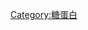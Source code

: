 {{Navbox
| name  = 糖蛋白类
| title = [[蛋白质]]，{{link-en|糖缀合物|Glycoconjugate}}：[[醣蛋白]]与{{link-en|糖肽 (糖蛋白类)|Glycopeptide|糖肽}}
| listclass = hlist
| titlestyle = background:#e7dcc3
| groupstyle = background-color: AntiqueWhite

| group1 = [[黏蛋白]]
|  list1 = {{Navbox subgroup
| groupstyle = background-color: AntiqueWhite

| group1 = [[黏液素]]
|  list1 = 
* [[CD43]]
* [[CD164]]
* {{link-en|MUC1|MUC1}}
* {{link-en|MUC2|MUC2}}
* [[MUC3A]]
* [[MUC3B]]
* [[MUC4]]
* [[MUC5AC]]
* [[MUC5B]]
* [[MUC6]]
* [[MUC7]]
* [[MUC8]]
* [[Mucin|MUC12]]
* [[MUC13]]
* [[MUC15]]
* [[CA-125|MUC16]]
* [[MUC17]]
* [[MUC19]]
* [[MUC20]]

| group2 = 其他
|  list2 =
* {{link-en|触珠蛋白|Haptoglobin}}
* [[內在因子]]
* {{link-en|α1酸性糖蛋白|Orosomucoid}}
* [[肽聚糖]]
* {{link-en|植物凝血素|Phytohaemagglutinin}}
* {{link-en|卵黏蛋白|Ovomucin}}

}} 

| group2 = [[蛋白聚糖]]
|  list2 = {{Navbox subgroup
| groupstyle = background-color: AntiqueWhite

| group1 = [[硫酸软骨素|CS]]/{{link-en|硫酸皮肤素|dermatan sulfate|DS}}
| list1  = 
* {{link-en|饰胶蛋白聚糖|Decorin}}
* {{link-en|双糖链蛋白聚糖|Biglycan}}
* {{link-en|多能蛋白聚糖|Versican}}

| group2 = [[硫酸乙酰肝素|HS]]/[[硫酸软骨素|CS]] 
| list2  = 
* {{link-en|睾丸蛋白聚糖|Testican}}
* {{link-en|串珠蛋白聚糖|Perlecan}}

|group3  = [[硫酸软骨素|CS]] 
|list3   = 
* [[硫酸軟骨素蛋白聚醣]]：{{link-en|聚集蛋白聚糖|Aggrecan}}
* {{link-en|神经蛋白聚糖|Neurocan}}
* {{link-en|短蛋白聚糖|Brevican}}
* [[CD44]]
* {{link-en|CSPG4|CSPG4}}
* {{link-en|CSPG5|CSPG5}}
* {{link-en|血小板因子4|Platelet factor 4}}
* {{link-en|SMC3|SMC3}}

|group4  = [[硫酸角质素|KS]] 
|list4   = 
* {{link-en|纤调蛋白聚糖|Fibromodulin}}
* {{link-en|光蛋白聚糖|Lumican}}
* {{link-en|角蛋白聚糖|Keratocan}}

|group5  = [[硫酸乙酰肝素|HS]]
|list5   =  
* {{link-en|黏结蛋白聚糖1|Syndecan 1}}

}}

| group3 = 其它
|  list3 = 
* [[激活素与抑制素]]
* [[A解整联蛋白与金属蛋白酶|ADAM]]
* [[α1-胰凝乳蛋白酶抑制剂]]
* [[载脂蛋白H]]
* [[CD70]]
* [[脱唾液酸糖蛋白]]
* [[抗生物素蛋白]]
* [[B-细胞活化因子]]
* [[4-1BB配体]]
* [[胆固醇酯转运蛋白]]
* [[簇集素]]
* [[集落刺激因子]]
* [[血色素结合蛋白]]
* [[乳铁蛋白]]
* [[膜糖蛋白]]
* [[髓鞘蛋白零]]
* [[骨粘连蛋白]]
* [[蛋白C]]
* [[蛋白S]]
* [[血清淀粉样P成分]]
* [[唾液酸糖蛋白]] 
** [[CD43]]
** [[血型糖蛋白]]
** [[血型糖蛋白C]]
* [[促血小板生成素]]
* {{link-en|甲状腺球蛋白|Thyroglobulin}}
* [[甲状腺素结合球蛋白]]
* {{link-en|皮质类固醇结合球蛋白|Transcortin}}
* [[肿瘤坏死因子-α]]
* {{link-en|子宫珠蛋白|Uteroglobin}}
* {{link-en|玻连蛋白|Vitronectin}}

| belowstyle = background: transparent; padding: 0px;
| below = {{Metabolic navs}}{{Protein classification navs}}

 }}<noinclude>

{{Documentation
 | content =
{{collapsible option |statename=optional}}
}}

[[Category:糖蛋白]]
[[Category:糖类代谢途径模板|{{PAGENAME}}]]
</noinclude>